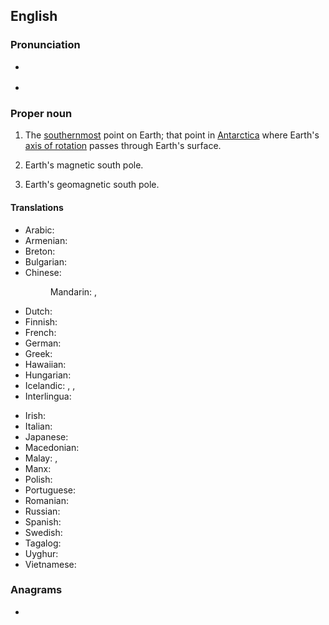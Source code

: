 {{also|south pole|south-pole}}
==English==
{{wikipedia}}

===Pronunciation===
* {{a|UK}} {{IPA|/ˌsaʊθ ˈpəʊl/|lang=en}}
* {{a|US}} {{IPA|/ˌsaʊθ ˈpoʊl/|lang=en}}

===Proper noun===
{{en-proper noun|head=[[south|South]] [[pole|Pole]]}}

# {{lb|en|geography}} The [[southernmost]] point on Earth; that point in [[Antarctica]] where Earth's [[axis of rotation]] passes through Earth's surface.
# {{lb|en|geography}} Earth's magnetic south pole.
# {{lb|en|geography}} Earth's geomagnetic south pole.

====Translations====
{{trans-top|the southernmost point on Earth}}
* Arabic: {{t|ar|اَلْقُطْب اَلْجَنُوبِيّ|m}}
* Armenian: {{t|hy|Հարավային բևեռ}}
* Breton: {{t|br|pennahel ar Su|m}}
* Bulgarian: {{t|bg|Ю́жен по́люс|m}}
* Chinese:
*: Mandarin: {{t+|cmn|南極|sc=Hani}}, {{t+|cmn|南极|tr=nánjí|sc=Hani}}
* Dutch: {{t+|nl|Zuidpool|m}}
* Finnish: {{t+|fi|etelänapa}}
* French: {{t+|fr|pôle Sud|m}}
* German: {{t+|de|Südpol|m}}
* Greek: {{t+|el|Νότιος Πόλος|m}}
* Hawaiian: {{t|haw|Wēlau Hema}}
* Hungarian: {{t+|hu|Déli-sark}}
* Icelandic: {{t+|is|suðurheimskaut|n}}, {{t|is|suðurskaut|n}}, {{t+|is|suðurpóll|m}}
* Interlingua: {{t|ia|polo sud}}
{{trans-mid}}
* Irish: {{t|ga|Mol Theas}}
* Italian: {{t|it|polo sud|m}}
* Japanese: {{t+|ja|南極|tr=なんきょく, nankyoku|sc=Jpan}}
* Macedonian: {{t|mk|Јужен пол|m}}
* Malay: {{t|ms|Kutub Janubi}}, {{t|ms|Kutub Selatan}}
* Manx: {{t|gv|Ard y Jiass|m}}
* Polish: {{t|pl|[[biegun]] [[południowy]]|m}}
* Portuguese: {{t|pt|Polo Sul|m}}
* Romanian: {{t|ro|Polul Sud|m}}
* Russian: {{t|ru|Ю́жный по́люс|m}}
* Spanish: {{t|es|polo Sur|m}}
* Swedish: {{t+|sv|sydpol}}
* Tagalog: {{t|tl|timugang taluktok}}
* Uyghur: {{t|ug|جەنۇبىي قۇتۇپ}}
* Vietnamese: {{t|vi|Nam Cực }}
{{trans-bottom}}

===Anagrams===
* {{anagrams|en|a=ehloopstu|spouthole}}

{{topics|en|Antarctica}}